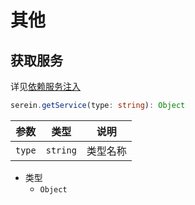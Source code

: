 # 其他

## 获取服务

<Tabs groupId="lang">

<TabItem value="cs" label="C#" >

详见[依赖服务注入](../net/injection)

</TabItem>

<TabItem value="js" label="JavaScript" >

```ts
serein.getService(type: string): Object
```

| 参数   | 类型     | 说明     |
| ------ | -------- | -------- |
| `type` | `string` | 类型名称 |

- 类型
  - `Object`

</TabItem>

</Tabs>
